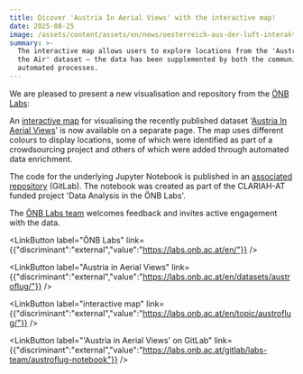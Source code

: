 ```yaml
---
title: Dicover 'Austria In Aerial Views' with the interactive map!
date: 2025-08-25
image: /assets/content/assets/en/news/oesterreich-aus-der-luft-interaktiv/image.png
summary: >-
  The interactive map allows users to explore locations from the 'Austria from
  the Air' dataset — the data has been supplemented by both the community and
  automated processes.
---
```

We are pleased to present a new visualisation and repository from the [ÖNB Labs](https://labs.onb.ac.at/en/):

An [interactive map](https://labs.onb.ac.at/en/topic/austroflug/) for visualising the recently published dataset ‘[Austria In Aerial Views](https://labs.onb.ac.at/en/datasets/austroflug/)’ is now available on a separate page. The map uses different colours to display locations, some of which were identified as part of a crowdsourcing project and others of which were added through automated data enrichment.

The code for the underlying Jupyter Notebook is published in an [associated repository](https://labs.onb.ac.at/gitlab/labs-team/austroflug-notebook) (GitLab). The notebook was created as part of the CLARIAH-AT funded project 'Data Analysis in the ÖNB Labs'.

The [ÖNB Labs team](mailto:labs@onb.ac.at) welcomes feedback and invites active engagement with the data.

<LinkButton label="ÖNB Labs" link={{"discriminant":"external","value":"https://labs.onb.ac.at/en/"}} />

<LinkButton label="Austria in Aerial Views" link={{"discriminant":"external","value":"https://labs.onb.ac.at/en/datasets/austroflug/"}} />

<LinkButton label="interactive map" link={{"discriminant":"external","value":"https://labs.onb.ac.at/en/topic/austroflug/"}} />

<LinkButton label="'Austria in Aerial Views' on GitLab" link={{"discriminant":"external","value":"https://labs.onb.ac.at/gitlab/labs-team/austroflug-notebook"}} />
